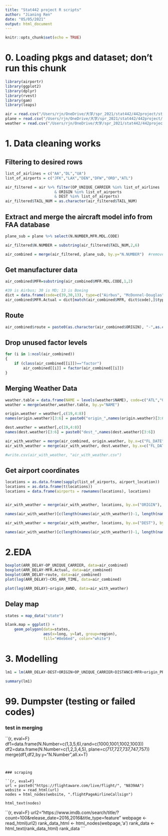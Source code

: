 ```yaml
---
title: "Stat442 project R scripts"
author: "Jianing Ren"
date: "05/05/2021"
output: html_document
---
```


```r
knitr::opts_chunk$set(echo = TRUE)
```


# 0. Loading pkgs and dataset; don't run this chunk

```r
library(airportr)
library(ggplot2)
library(dplyr)
library(rvest)
library(gam)
library(leaps)

air = read.csv("/Users/rjn/OneDrive/大学/spr_2021/stat442/442project/stat442-project/data/JAN2019 entire data wo divert.csv")
plane = read.csv("/Users/rjn/OneDrive/大学/spr_2021/stat442/442project/stat442-project/data/ReleasableAircraft.2019/MASTER.txt")  #FAA database containing aircraft model info 
weather = read.csv("/Users/rjn/OneDrive/大学/spr_2021/stat442/442project/stat442-project/weather.csv")

```

# 1. Data cleaning works 
## Filtering to desired rows

```r
list_of_airlines = c("AA","DL","UA")
list_of_airports = c("JFK","LAX","DEN","DFW","ORD","ATL")

air_filtered = air %>% filter(OP_UNIQUE_CARRIER %in% list_of_airlines
                      & ORIGIN %in% list_of_airports
                      & DEST %in% list_of_airports)
air_filtered$TAIL_NUM = as.character(air_filtered$TAIL_NUM)
```

## Extract and merge the aircraft model info from FAA database

```r
plane_sub = plane %>% select(N.NUMBER,MFR.MDL.CODE)

air_filtered$N.NUMBER = substring(air_filtered$TAIL_NUM,2,6)

air_combined = merge(air_filtered, plane_sub, by.y="N.NUMBER")  #removes flights that fails to match (either they don't have a tail number or their tail number isn't recorded in the FAA db). 
```

## Get manufacturer data

```r
air_combined$MFR=substring(air_combined$MFR.MDL.CODE,1,2)

#39 is Airbus; 30 is MD; 13 is Boeing
dict = data.frame(code=c(39,30,13), type=c("Airbus", "McDonnel-Douglas", "Boeing"))
air_combined$MFR.Actual = dict[match(air_combined$MFR, dict$code),]$type
```

## Route
```r
air_combined$route = paste0(as.character(air_combined$ORIGIN), "-",as.character(air_combined$DEST))
```


## Drop unused factor levels
```r
for (i in 1:ncol(air_combined))
{
    if (class(air_combined[[i]])=="factor")
        air_combined[[i]] = factor(air_combined[[i]])
}
```

## Merging Weather Data
```r
weather.table = data.frame(NAME = levels(weather$NAME), code=c("ATL","ORD","DFW","DEN","JFK","LAX"))
weather = merge(weather,weather.table, by.y="NAME")

origin.weather = weather[,c(19,4:8)]
names(origin.weather)[3:6] = paste0("origin_",names(origin.weather)[3:6])

dest.weather = weather[,c(19,4:8)]
names(dest.weather)[3:6] = paste0("dest_",names(dest.weather)[3:6])

air_with_weather = merge(air_combined, origin.weather, by.x=c("FL_DATE","ORIGIN"), by.y=c("DATE","code"))
air_with_weather = merge(air_with_weather, dest.weather, by.x=c("FL_DATE","DEST"), by.y=c("DATE","code"))

#write.csv(air_with_weather, "air_with_weather.csv")

```

## Get airport coordinates

```r
locations = as.data.frame(sapply(list_of_airports, airport_location))
locations = as.data.frame(t(locations))
locations = data.frame(airports = rownames(locations), locations)


air_with_weather = merge(air_with_weather, locations, by.x=("ORIGIN"), by.y=("airports"))

names(air_with_weather)[c(length(names(air_with_weather))-1, length(names(air_with_weather)))] = c("origin_lat", "origin_long")

air_with_weather = merge(air_with_weather, locations, by.x=("DEST"), by.y=("airports"))

names(air_with_weather)[c(length(names(air_with_weather))-1, length(names(air_with_weather)))] = c("dest_lat", "dest_long")
```


# 2.EDA
```r
boxplot(ARR_DELAY~OP_UNIQUE_CARRIER, data=air_combined)
boxplot(ARR_DELAY~MFR.Actual, data=air_combined)
boxplot(ARR_DELAY~route, data=air_combined)
plot(log(ARR_DELAY)~CRS_ARR_TIME, data=air_combined)

plot(log(ARR_DELAY)~origin_AWND, data=air_with_weather)

```

## Delay map

```r
states = map_data("state")

blank.map = ggplot() + 
    geom_polygon(data=states, 
                 aes(x=long, y=lat, group=region),
                 fill="#8eb6ed", color="white")


```

# 3. Modelling

```r
lm1 = lm(ARR_DELAY~DEST+ORIGIN+OP_UNIQUE_CARRIER+DISTANCE+MFR+origin_PRCP+origin_SNOW+origin_AWND+origin_TAVG, data=air_with_weather)

summary(lm1)

```


# 99. Dumpster (testing or failed codes) 

### test in merging
``{r, eval=F}
df1=data.frame(N.Number=c(1,3,5,6),rand=c(1000,1001,1002,1003))
df2=data.frame(N.Number=c(1,2,3,4,5), plane=c(717,727,737,747,757))
merge(df1,df2,by.y="N.Number",all.x=T)
```


### scraping

``{r, eval=F}
url = paste0("https://flightaware.com/live/flight/", "N839AA")
website = read_html(url)
nodes = html_nodes(website, ".flightPageAirlineCallsign")

html_text(nodes)
```


``{r, eval=F}
url2="https://www.imdb.com/search/title/?count=100&release_date=2016,2016&title_type=feature"
webpage <- read_html(url2)
rank_data_html <- html_nodes(webpage,'a')
rank_data <- html_text(rank_data_html)
rank_data
```

